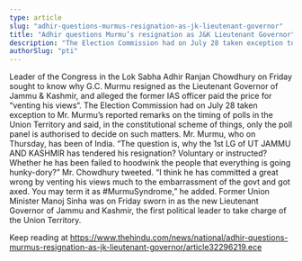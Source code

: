 ```yaml
---
type: article
slug: "adhir-questions-murmus-resignation-as-jk-lieutenant-governor"
title: "Adhir questions Murmu’s resignation as J&K Lieutenant Governor"
description: "The Election Commission had on July 28 taken exception to Mr. Murmu’s reported remarks on the timing of polls in the Union Territory"
authorSlug: "pti"
---
```


Leader of the Congress in the Lok Sabha Adhir Ranjan Chowdhury on Friday sought to know why G.C. Murmu resigned as the Lieutenant Governor of Jammu & Kashmir, and alleged the former IAS officer paid the price for “venting his views“.
The Election Commission had on July 28 taken exception to Mr. Murmu’s reported remarks on the timing of polls in the Union Territory and said, in the constitutional scheme of things, only the poll panel is authorised to decide on such matters.
Mr. Murmu, who 
 on Thursday, has been 
 of India.
“The question is, why the 1st LG of UT JAMMU AND KASHMIR has tendered his resignation? Voluntary or instructed? Whether he has been failed to hoodwink the people that everything is going hunky-dory?” Mr. Chowdhury tweeted.
“I think he has committed a great wrong by venting his views much to the embarrassment of the govt and got axed. You may term it as #MurmuSyndrome,” he added.
Former Union Minister Manoj Sinha was on Friday sworn in as the new Lieutenant Governor of Jammu and Kashmir, the first political leader to take charge of the Union Territory.

Keep reading at https://www.thehindu.com/news/national/adhir-questions-murmus-resignation-as-jk-lieutenant-governor/article32296219.ece
